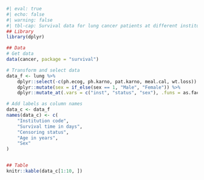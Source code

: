 ```r
#| eval: true
#| echo: false
#| warning: false
#| tbl-cap: Survival data for lung cancer patients at different institutes. Those with status 1 are censored and those with status 2 are dead.
## Library
library(dplyr)

## Data
# Get data
data(cancer, package = "survival")

# Transform and select data
data_f <- lung %>%
    dplyr::select(-c(ph.ecog, ph.karno, pat.karno, meal.cal, wt.loss)) %>%
    dplyr::mutate(sex = if_else(sex == 1, "Male", "Female")) %>%
    dplyr::mutate_at(.vars = c("inst", "status", "sex"), .funs = as.factor)

# Add labels as column names
data_c <- data_f
names(data_c) <- c(
    "Institution code",
    "Survival time in days",
    "Censoring status",
    "Age in years",
    "Sex"
)


## Table
knitr::kable(data_c[1:10, ])
```
